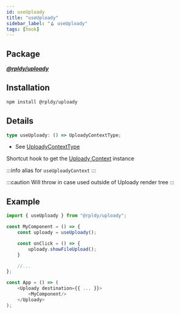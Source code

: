 ```yaml
---
id: useUploady
title: "useUploady"
sidebar_label: "🪝 useUploady"
tags: [hook]
---
```


## Package

**_[@rpldy/uploady](../../packages/rpldy-uploady)_**

## Installation

```bash npm2yarn
npm install @rpldy/uploady
```

## Details

```typescript
type useUploady: () => UploadyContextType;
```

- See [UploadyContextType](../types#uploadyContextType)

Shortcut hook to get the [Uploady Context](#context) instance

:::info
alias for `useUploadyContext`
:::

:::caution
Will throw in case used outside of Uploady render tree
:::

## Example

```javascript
import { useUploady } from "@rpldy/uploady";

const MyComponent = () => {
    const uploady = useUploady();

    const onClick = () => {
        uploady.showFileUpload();
    }

    //...
};

const App = () => (
    <Uploady destination={{ ... }}>
        <MyComponent/>
    </Uploady>
);
```
